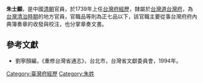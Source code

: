 '''朱士顯'''，是中國[[清朝|清朝]]官員，於1739年上任[[台灣府經歷|台灣府經歷]]，隸屬於[[台灣道|台灣道]][[台灣府|台灣府]]，為[[台灣清治時期|台灣清治時期]]的地方官員，官職品等則為正七品以下，該官職主要從事台灣府府內典簿奏章的收發與校注，也分掌章奏文書。

==參考文獻==
*劉寧顏編，《重修台灣省通志》，台北市，台灣省文獻委員會，1994年。
{{start box}}
{{s-before|[[王嗣彥|王嗣彥]]}}
{{s-title|[[台灣府經歷|台灣府經歷]]|1739年上任}}
{{s-after|[[金文英|金文英]]}}
{{end box}}
{{清朝人物小作品}}

[[Category:臺灣府經歷|Category:臺灣府經歷]]
[[Category:朱姓|Category:朱姓]]